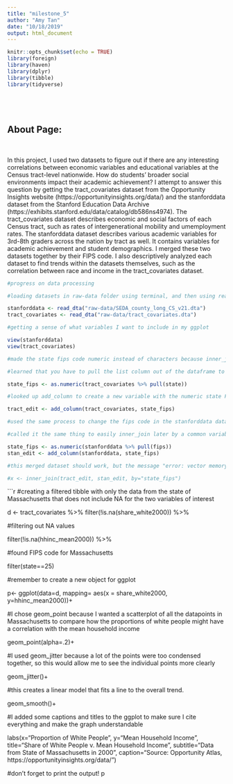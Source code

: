 ```yaml
---
title: "milestone_5"
author: "Amy Tan"
date: "10/18/2019"
output: html_document
---
```


```r
knitr::opts_chunk$set(echo = TRUE)
library(foreign)
library(haven)
library(dplyr)
library(tibble)
library(tidyverse)
```
<br>
---
About Page:
---
<br>

In this project, I used two datasets to figure out if there are any interesting correlations between economic variables and educational variables at the Census tract-level nationwide. How do students' broader social environments impact their academic achievement? I attempt to answer this question by getting the tract_covariates dataset from the Opportunity Insights website (https://opportunityinsights.org/data/) and the stanforddata dataset from the Stanford Education Data Archive (https://exhibits.stanford.edu/data/catalog/db586ns4974). The tract_covariates dataset describes economic and social factors of each Census tract, such as rates of intergenerational mobility and umemployment rates. The stanforddata dataset describes various academic variables for 3rd-8th graders across the nation by tract as well. It contains variables for academic achievement and student demographics. I merged these two datasets together by their FIPS code. I also descriptively analyzed each dataset to find trends within the datasets themselves, such as the correlation between race and income in the tract_covariates dataset. 


```r

#progress on data processing

#loading datasets in raw-data folder using terminal, and then using read_dta function for Stata files

stanforddata <- read_dta("raw-data/SEDA_county_long_CS_v21.dta")
tract_covariates <- read_dta("raw-data/tract_covariates.dta")

#getting a sense of what variables I want to include in my ggplot

view(stanforddata)
view(tract_covariates)
```

```r

#made the state fips code numeric instead of characters because inner_join doesn't work with characters

#learned that you have to pull the list column out of the dataframe to make it numeric

state_fips <- as.numeric(tract_covariates %>% pull(state))

#looked up add_column to create a new variable with the numeric state FIPS code

tract_edit <- add_column(tract_covariates, state_fips)

#used the same process to change the fips code in the stanforddata dataset to a numeric vector

#called it the same thing to easily inner_join later by a common variable name

state_fips <- as.numeric(stanforddata %>% pull(fips))
stan_edit <- add_column(stanforddata, state_fips)

#this merged dataset should work, but the message "error: vector memory exhausted (limit reached?)" showed up, figure out why later

#x <- inner_join(tract_edit, stan_edit, by="state_fips")

```

```r

#creating a filtered tibble with only the data from the state of Massachusetts that does not include NA for the two variables of interest

d <- tract_covariates %>%
  filter(!is.na(share_white2000)) %>%
  
  #filtering out NA values
  
  filter(!is.na(hhinc_mean2000)) %>%
  
  #found FIPS code for Massachusetts
  
  filter(state==25)

#remember to create a new object for ggplot

p<- ggplot(data=d, mapping= aes(x = share_white2000, y=hhinc_mean2000))+
  
#I chose geom_point because I wanted a scatterplot of all the datapoints in Massachusetts to compare how the proportions of white people might have a correlation with the mean household income
  
  geom_point(alpha=.2)+
  
#I used geom_jitter because a lot of the points were too condensed together, so this would allow me to see the individual points more clearly
  
  geom_jitter()+
  
#this creates a linear model that fits a line to the overall trend.
  
  geom_smooth()+
  
#I added some captions and titles to the ggplot to make sure I cite everything and make the graph understandable
  
  labs(x="Proportion of White People", y="Mean Household Income", title="Share of White People v. Mean Household Income", subtitle="Data from State of Massachusetts in 2000", caption="Source: Opportunity Atlas, https://opportunityinsights.org/data/")

#don't forget to print the output!
p
